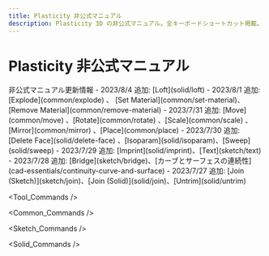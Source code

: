 ```yaml
---
title: Plasticity 非公式マニュアル
description: Plasticity 3D の非公式マニュアル。全キーボードショートカット掲載。日々更新中！
---
```


# Plasticity 非公式マニュアル

<Callout type="info" emoji="ℹ️">
非公式マニュアル更新情報
- 2023/8/4 追加: [Loft](solid/loft) 
- 2023/8/1 追加: [Explode](common/explode) 、 [Set Material](common/set-material)、[Remove Material](common/remove-material) 
- 2023/7/31 追加: [Move](common/move) 、[Rotate](common/rotate) 、[Scale](common/scale) 、[Mirror](common/mirror) 、[Place](common/place)  
- 2023/7/30 追加: [Delete Face](solid/delete-face) 、[Isoparam](solid/isoparam)、[Sweep](solid/sweep) 
- 2023/7/29 追加: [Imprint](solid/imprint)、[Text](sketch/text)
- 2023/7/28 追加: [Bridge](sketch/bridge)、[カーブとサーフェスの連続性](cad-essentials/continuity-curve-and-surface)
- 2023/7/27 追加: [Join (Sketch)](sketch/join)、[Join (Solid)](solid/join)、[Untrim](solid/untrim)
</Callout>

<Tool_Commands />

<Common_Commands />

<Sketch_Commands />

<Solid_Commands />


